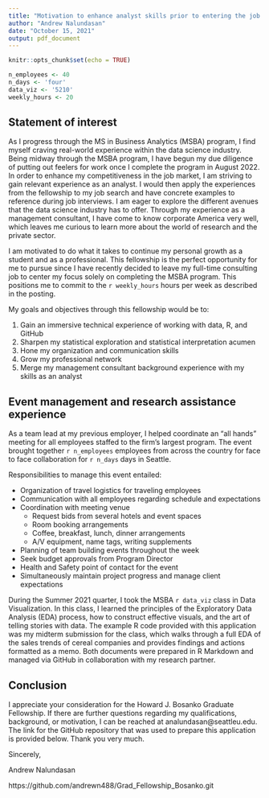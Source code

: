 ```yaml
---
title: "Motivation to enhance analyst skills prior to entering the job market"
author: "Andrew Nalundasan"
date: "October 15, 2021"
output: pdf_document
---
```


```r
knitr::opts_chunk$set(echo = TRUE)
```

```r
n_employees <- 40
n_days <- 'four'
data_viz <- '5210'
weekly_hours <- 20
```

## Statement of interest 
As I progress through the MS in Business Analytics (MSBA) program, I find myself craving real-world experience within the data science industry. Being midway through the MSBA program, I have begun my due diligence of putting out feelers for work once I complete the program in August 2022. In order to enhance my competitiveness in the job market, I am striving to gain relevant experience as an analyst. I would then apply the experiences from the fellowship to my job search and have concrete examples to reference during job interviews. I am eager to explore the different avenues that the data science industry has to offer. Through my experience as a management consultant, I have come to know corporate America very well, which leaves me curious to learn more about the world of research and the private sector. 

I am motivated to do what it takes to continue my personal growth as a student and as a professional. This fellowship is the perfect opportunity for me to pursue since I have recently decided to leave my full-time consulting job to center my focus solely on completing the MSBA program. This positions me to commit to the `r weekly_hours` hours per week as described in the posting. 

My goals and objectives through this fellowship would be to: 

1. Gain an immersive technical experience of working with data, R, and GitHub
2. Sharpen my statistical exploration and statistical interpretation acumen
3. Hone my organization and communication skills
4. Grow my professional network 
5. Merge my management consultant background experience with my skills as an analyst

## Event management and research assistance experience
As a team lead at my previous employer, I helped coordinate an "all hands" meeting for all employees staffed to the firm's largest program. The event brought together `r n_employees` employees from across the country for face to face collaboration for `r n_days` days in Seattle. 

Responsibilities to manage this event entailed: 

+ Organization of travel logistics for traveling employees 
+ Communication with all employees regarding schedule and expectations
+ Coordination with meeting venue 
    + Request bids from several hotels and event spaces
    + Room booking arrangements
    + Coffee, breakfast, lunch, dinner arrangements
    + A/V equipment, name tags, writing supplements
+ Planning of team building events throughout the week
+ Seek budget approvals from Program Director
+ Health and Safety point of contact for the event
+ Simultaneously maintain project progress and manage client expectations

During the Summer 2021 quarter, I took the MSBA `r data_viz` class in Data Visualization. In this class, I learned the principles of the Exploratory Data Analysis (EDA) process, how to construct effective visuals, and the art of telling stories with data. The example R code provided with this application was my midterm submission for the class, which walks through a full EDA of the sales trends of cereal companies and provides findings and actions formatted as a memo. Both documents were prepared in R Markdown and managed via GitHub in collaboration with my research partner.

## Conclusion
I appreciate your consideration for the Howard J. Bosanko Graduate Fellowship. If there are further questions regarding my qualifications, background, or motivation, I can be reached at analundasan@seattleu.edu. The link for the GitHub repository that was used to prepare this application is provided below. Thank you very much. 

Sincerely, 

Andrew Nalundasan

https://github.com/andrewn488/Grad_Fellowship_Bosanko.git

